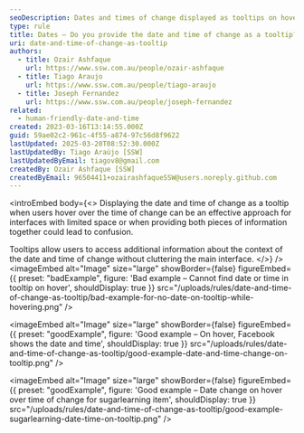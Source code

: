 ```yaml
---
seoDescription: Dates and times of change displayed as tooltips on hover, providing additional context without cluttering the main interface.
type: rule
title: Dates – Do you provide the date and time of change as a tooltip?
uri: date-and-time-of-change-as-tooltip
authors:
  - title: Ozair Ashfaque
    url: https://www.ssw.com.au/people/ozair-ashfaque
  - title: Tiago Araujo
    url: https://www.ssw.com.au/people/tiago-araujo
  - title: Joseph Fernandez
    url: https://www.ssw.com.au/people/joseph-fernandez
related:
  - human-friendly-date-and-time
created: 2023-03-16T13:14:55.000Z
guid: 59ae02c2-961c-4f55-a874-97c56d8f9622
lastUpdated: 2025-03-20T08:52:30.000Z
lastUpdatedBy: Tiago Araújo [SSW]
lastUpdatedByEmail: tiagov8@gmail.com
createdBy: Ozair Ashfaque [SSW]
createdByEmail: 96504411+ozairashfaqueSSW@users.noreply.github.com
---
```


<introEmbed
  body={<>
Displaying the date and time of change as a tooltip when users hover over the time of change can be an effective approach for interfaces with limited space or when providing both pieces of information together could lead to confusion.

Tooltips allow users to access additional information about the context of the date and time of change without cluttering the main interface.
  </>}
/>
<imageEmbed
  alt="Image"
  size="large"
  showBorder={false}
  figureEmbed={{
    preset: "badExample",
    figure: 'Bad example – Cannot find date or time in tooltip on hover',
    shouldDisplay: true
  }}
  src="/uploads/rules/date-and-time-of-change-as-tooltip/bad-example-for-no-date-on-tooltip-while-hovering.png"
/>

<imageEmbed
  alt="Image"
  size="large"
  showBorder={false}
  figureEmbed={{
    preset: "goodExample",
    figure: 'Good example – On hover, Facebook shows the date and time',
    shouldDisplay: true
  }}
  src="/uploads/rules/date-and-time-of-change-as-tooltip/good-example-date-and-time-change-on-tooltip.png"
/>

<imageEmbed
  alt="Image"
  size="large"
  showBorder={false}
  figureEmbed={{
    preset: "goodExample",
    figure: 'Good example – Date change on hover over time of change for sugarlearning item',
    shouldDisplay: true
  }}
  src="/uploads/rules/date-and-time-of-change-as-tooltip/good-example-sugarlearning-date-time-on-tooltip.png"
/>

